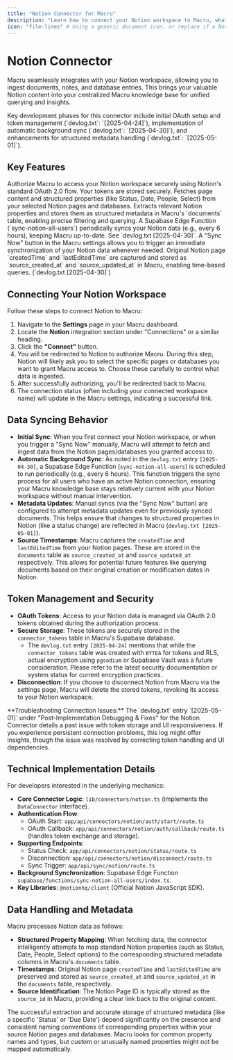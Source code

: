 ```yaml
---
title: "Notion Connector for Macru"
description: "Learn how to connect your Notion workspace to Macru, what data is synced, and key implementation details including sync behavior and token management."
icon: "file-lines" # Using a generic document icon, or replace if a Notion-specific one is available
---
```


# Notion Connector

Macru seamlessly integrates with your Notion workspace, allowing you to ingest documents, notes, and database entries. This brings your valuable Notion content into your centralized Macru knowledge base for unified querying and insights.

<Info>
  Key development phases for this connector include initial OAuth setup and token management (`devlog.txt`: `[2025-04-24]`), implementation of automatic background sync (`devlog.txt`: `[2025-04-30]`), and enhancements for structured metadata handling (`devlog.txt`: `[2025-05-01]`).
</Info>

## Key Features

<CardGroup cols={2}>
  <Card title="Secure OAuth 2.0" icon="lock-keyhole">
    Authorize Macru to access your Notion workspace securely using Notion's standard OAuth 2.0 flow. Your tokens are stored securely.
  </Card>
  <Card title="Comprehensive Content Ingestion" icon="file-import">
    Fetches page content and structured properties (like Status, Date, People, Select) from your selected Notion pages and databases.
  </Card>
  <Card title="Rich Structured Metadata" icon="tags">
    Extracts relevant Notion properties and stores them as structured metadata in Macru's `documents` table, enabling precise filtering and querying.
  </Card>
  <Card title="Automatic Background Sync" icon="arrows-rotate">
    A Supabase Edge Function (`sync-notion-all-users`) periodically syncs your Notion data (e.g., every 6 hours), keeping Macru up-to-date. See `devlog.txt [2025-04-30]`.
  </Card>
  <Card title="Manual Sync Control" icon="hand-point-up">
    A "Sync Now" button in the Macru settings allows you to trigger an immediate synchronization of your Notion data whenever needed.
  </Card>
  <Card title="Source Timestamp Preservation" icon="clock">
    Original Notion page `createdTime` and `lastEditedTime` are captured and stored as `source_created_at` and `source_updated_at` in Macru, enabling time-based queries. (`devlog.txt [2025-04-30]`)
  </Card>
</CardGroup>

## Connecting Your Notion Workspace

Follow these steps to connect Notion to Macru:

1.  Navigate to the **Settings** page in your Macru dashboard.
2.  Locate the **Notion** integration section under "Connections" or a similar heading.
3.  Click the **"Connect"** button.
4.  You will be redirected to Notion to authorize Macru. 
    <Tip>During this step, Notion will likely ask you to select the specific pages or databases you want to grant Macru access to. Choose these carefully to control what data is ingested.</Tip>
5.  After successfully authorizing, you'll be redirected back to Macru.
6.  The connection status (often including your connected workspace name) will update in the Macru settings, indicating a successful link.

## Data Syncing Behavior

*   **Initial Sync**: When you first connect your Notion workspace, or when you trigger a "Sync Now" manually, Macru will attempt to fetch and ingest data from the Notion pages/databases you granted access to.
*   **Automatic Background Sync**: As noted in the `devlog.txt` entry `[2025-04-30]`, a Supabase Edge Function (`sync-notion-all-users`) is scheduled to run periodically (e.g., every 6 hours). This function triggers the sync process for all users who have an active Notion connection, ensuring your Macru knowledge base stays relatively current with your Notion workspace without manual intervention.
*   **Metadata Updates**: Manual syncs (via the "Sync Now" button) are configured to attempt metadata updates even for previously synced documents. This helps ensure that changes to structured properties in Notion (like a status change) are reflected in Macru (`devlog.txt [2025-05-01]`).
*   **Source Timestamps**: Macru captures the `createdTime` and `lastEditedTime` from your Notion pages. These are stored in the `documents` table as `source_created_at` and `source_updated_at` respectively. This allows for potential future features like querying documents based on their original creation or modification dates in Notion.

## Token Management and Security

*   **OAuth Tokens**: Access to your Notion data is managed via OAuth 2.0 tokens obtained during the authorization process.
*   **Secure Storage**: These tokens are securely stored in the `connector_tokens` table in Macru's Supabase database.
    *   The `devlog.txt` entry `[2025-04-24]` mentions that while the `connector_tokens` table was created with `BYTEA` for tokens and RLS, actual encryption using `pgsodium` or Supabase Vault was a future consideration. Please refer to the latest security documentation or system status for current encryption practices.
*   **Disconnection**: If you choose to disconnect Notion from Macru via the settings page, Macru will delete the stored tokens, revoking its access to your Notion workspace.

<Note icon="triangle-exclamation">
  **Troubleshooting Connection Issues:** The `devlog.txt` entry `[2025-05-01]` under "Post-Implementation Debugging & Fixes" for the Notion Connector details a past issue with token storage and UI responsiveness. If you experience persistent connection problems, this log might offer insights, though the issue was resolved by correcting token handling and UI dependencies.
</Note>

## Technical Implementation Details

For developers interested in the underlying mechanics:

*   **Core Connector Logic**: `lib/connectors/notion.ts` (implements the `DataConnector` interface).
*   **Authentication Flow**:
    *   OAuth Start: `app/api/connectors/notion/auth/start/route.ts`
    *   OAuth Callback: `app/api/connectors/notion/auth/callback/route.ts` (handles token exchange and storage).
*   **Supporting Endpoints**:
    *   Status Check: `app/api/connectors/notion/status/route.ts`
    *   Disconnection: `app/api/connectors/notion/disconnect/route.ts`
    *   Sync Trigger: `app/api/sync/notion/route.ts`
*   **Background Synchronization**: Supabase Edge Function `supabase/functions/sync-notion-all-users/index.ts`.
*   **Key Libraries**: `@notionhq/client` (Official Notion JavaScript SDK).

## Data Handling and Metadata

Macru processes Notion data as follows:

*   **Structured Property Mapping**: When fetching data, the connector intelligently attempts to map standard Notion properties (such as Status, Date, People, Select options) to the corresponding structured metadata columns in Macru's `documents` table.
*   **Timestamps**: Original Notion page `createdTime` and `lastEditedTime` are preserved and stored as `source_created_at` and `source_updated_at` in the `documents` table, respectively.
*   **Source Identification**: The Notion Page ID is typically stored as the `source_id` in Macru, providing a clear link back to the original content.

<CardGroup cols={1}>
<Card title="Important Note on Metadata Extraction" icon="info-circle">
    The successful extraction and accurate storage of structured metadata (like a specific 'Status' or 'Due Date') depend significantly on the presence and consistent naming conventions of corresponding properties within your source Notion pages and databases. Macru looks for common property names and types, but custom or unusually named properties might not be mapped automatically.
</Card>
</CardGroup> 